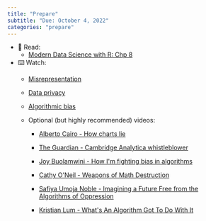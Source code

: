 ```yaml
---
title: "Prepare"
subtitle: "Due: October 4, 2022"
categories: "prepare"
---
```


-   📖 Read:
    -   [Modern Data Science with R: Chp 8](https://mdsr-book.github.io/mdsr2e/ch-ethics.html)
-   ⌨️ Watch:
    -   [Misrepresentation](https://youtu.be/C_-rTKfswUI)

    -   [Data privacy](https://youtu.be/c4fvdoNbcSw)

    -   [Algorithmic bias](https://youtu.be/E2eD72pwtps)

    -   Optional (but highly recommended) videos:

        -   [Alberto Cairo - How charts lie](https://youtu.be/Low28hx4wyk)

        -   [The Guardian - Cambridge Analytica whistleblower](https://youtu.be/FXdYSQ6nu-M)

        -   [Joy Buolamwini - How I\'m fighting bias in algorithms](https://youtu.be/UG_X_7g63rY)

        -   [Cathy O\'Neil - Weapons of Math Destruction](https://youtu.be/TQHs8SA1qpk)

        -   [Safiya Umoja Noble - Imagining a Future Free from the Algorithms of Oppression](https://youtu.be/tNi_U1Bb1S0)

        -   [Kristian Lum - What\'s An Algorithm Got To Do With It](https://youtu.be/5zxDwA99soA)

            \
